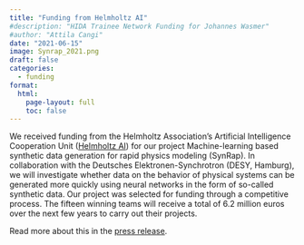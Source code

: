 ```yaml
---
title: "Funding from Helmholtz AI"
#description: "HIDA Trainee Network Funding for Johannes Wasmer"
#author: "Attila Cangi"
date: "2021-06-15"
image: Synrap_2021.png
draft: false
categories:
  - funding
format:
  html:
    page-layout: full
    toc: false
---
```


We received funding from the Helmholtz Association's Artificial Intelligence Cooperation Unit ([Helmholtz AI](https://www.helmholtz.ai/){target="_blank"}) for our project Machine-learning based synthetic data generation for rapid physics modeling (SynRap). In collaboration with the Deutsches Elektronen-Synchrotron (DESY, Hamburg), we will investigate whether data on the behavior of physical systems can be generated more quickly using neural networks in the form of so-called synthetic data. Our project was selected for funding through a competitive process. The fifteen winning teams will receive a total of 6.2 million euros over the next few years to carry out their projects.

Read more about this in the [press release](https://www.hzdr.de/db/Cms?pOid=63571&pNid=0&pLang=en){target="_blank"}.